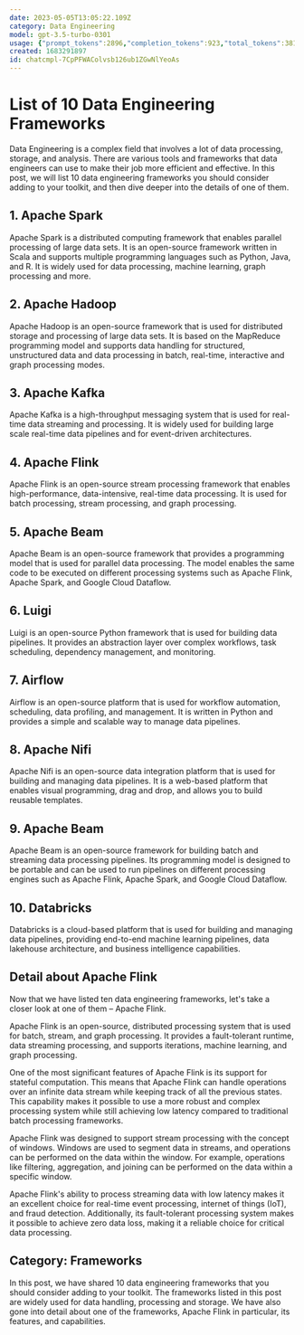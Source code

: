 ```yaml
---
date: 2023-05-05T13:05:22.109Z
category: Data Engineering
model: gpt-3.5-turbo-0301
usage: {"prompt_tokens":2896,"completion_tokens":923,"total_tokens":3819}
created: 1683291897
id: chatcmpl-7CpPFWAColvsb126ub1ZGwNlYeoAs
---
```


# List of 10 Data Engineering Frameworks

Data Engineering is a complex field that involves a lot of data processing, storage, and analysis. There are various tools and frameworks that data engineers can use to make their job more efficient and effective. In this post, we will list 10 data engineering frameworks you should consider adding to your toolkit, and then dive deeper into the details of one of them.

## 1. Apache Spark
Apache Spark is a distributed computing framework that enables parallel processing of large data sets. It is an open-source framework written in Scala and supports multiple programming languages such as Python, Java, and R. It is widely used for data processing, machine learning, graph processing and more.

## 2. Apache Hadoop
Apache Hadoop is an open-source framework that is used for distributed storage and processing of large data sets. It is based on the MapReduce programming model and supports data handling for structured, unstructured data and data processing in batch, real-time, interactive and graph processing modes.

## 3. Apache Kafka
Apache Kafka is a high-throughput messaging system that is used for real-time data streaming and processing. It is widely used for building large scale real-time data pipelines and for event-driven architectures.

## 4. Apache Flink
Apache Flink is an open-source stream processing framework that enables high-performance, data-intensive, real-time data processing. It is used for batch processing, stream processing, and graph processing.

## 5. Apache Beam
Apache Beam is an open-source framework that provides a programming model that is used for parallel data processing. The model enables the same code to be executed on different processing systems such as Apache Flink, Apache Spark, and Google Cloud Dataflow.

## 6. Luigi
Luigi is an open-source Python framework that is used for building data pipelines. It provides an abstraction layer over complex workflows, task scheduling, dependency management, and monitoring.

## 7. Airflow
Airflow is an open-source platform that is used for workflow automation, scheduling, data profiling, and management. It is written in Python and provides a simple and scalable way to manage data pipelines.

## 8. Apache Nifi
Apache Nifi is an open-source data integration platform that is used for building and managing data pipelines. It is a web-based platform that enables visual programming, drag and drop, and allows you to build reusable templates.

## 9. Apache Beam
Apache Beam is an open-source framework for building batch and streaming data processing pipelines. Its programming model is designed to be portable and can be used to run pipelines on different processing engines such as Apache Flink, Apache Spark, and Google Cloud Dataflow.

## 10. Databricks
Databricks is a cloud-based platform that is used for building and managing data pipelines, providing end-to-end machine learning pipelines, data lakehouse architecture, and business intelligence capabilities.

## Detail about Apache Flink

Now that we have listed ten data engineering frameworks, let's take a closer look at one of them – Apache Flink.

Apache Flink is an open-source, distributed processing system that is used for batch, stream, and graph processing. It provides a fault-tolerant runtime, data streaming processing, and supports iterations, machine learning, and graph processing.

One of the most significant features of Apache Flink is its support for stateful computation. This means that Apache Flink can handle operations over an infinite data stream while keeping track of all the previous states. This capability makes it possible to use a more robust and complex processing system while still achieving low latency compared to traditional batch processing frameworks.

Apache Flink was designed to support stream processing with the concept of windows. Windows are used to segment data in streams, and operations can be performed on the data within the window. For example, operations like filtering, aggregation, and joining can be performed on the data within a specific window.

Apache Flink's ability to process streaming data with low latency makes it an excellent choice for real-time event processing, internet of things (IoT), and fraud detection. Additionally, its fault-tolerant processing system makes it possible to achieve zero data loss, making it a reliable choice for critical data processing.

## Category: Frameworks

In this post, we have shared 10 data engineering frameworks that you should consider adding to your toolkit. The frameworks listed in this post are widely used for data handling, processing and storage. We have also gone into detail about one of the frameworks, Apache Flink in particular, its features, and capabilities.